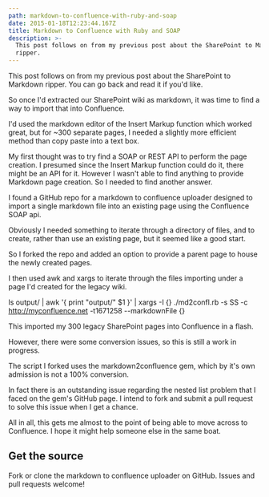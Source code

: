 ```yaml
---
path: markdown-to-confluence-with-ruby-and-soap
date: 2015-01-18T12:23:44.167Z
title: Markdown to Confluence with Ruby and SOAP
description: >-
  This post follows on from my previous post about the SharePoint to Markdown
  ripper.
---
```

This post follows on from my previous post about the SharePoint to Markdown ripper. You can go back and read it if you'd like.

So once I'd extracted our SharePoint wiki as markdown, it was time to find a way to import that into Confluence.

I'd used the markdown editor of the Insert Markup function which worked great, but for ~300 separate pages, I needed a slightly more efficient method than copy paste into a text box.

My first thought was to try find a SOAP or REST API to perform the page creation. I presumed since the Insert Markup function could do it, there might be an API for it. However I wasn't able to find anything to provide Markdown page creation. So I needed to find another answer.

I found a GitHub repo for a markdown to confluence uploader designed to import a single markdown file into an existing page using the Confluence SOAP api.

Obviously I needed something to iterate through a directory of files, and to create, rather than use an existing page, but it seemed like a good start.

So I forked the repo and added an option to provide a parent page to house the newly created pages.

I then used awk and xargs to iterate through the files importing under a page I'd created for the legacy wiki.

ls output/ | awk '{ print "output/" $1 }' | xargs -I {} ./md2confl.rb -s SS -c http://myconfluence.net -t1671258 --markdownFile {}

This imported my 300 legacy SharePoint pages into Confluence in a flash.

However, there were some conversion issues, so this is still a work in progress.

The script I forked uses the markdown2confluence gem, which by it's own admission is not a 100% conversion.

In fact there is an outstanding issue regarding the nested list problem that I faced on the gem's GitHub page. I intend to fork and submit a pull request to solve this issue when I get a chance.

All in all, this gets me almost to the point of being able to move across to Confluence. I hope it might help someone else in the same boat.

## Get the source
Fork or clone the markdown to confluence uploader on GitHub. Issues and pull requests welcome!
